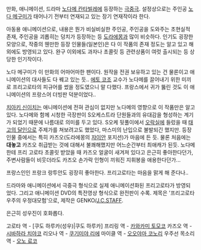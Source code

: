 만화, 애니메이션, 드라마 [[노다메 칸타빌레]]에 등장하는 [[극중극]]. 설정상으로는 주인공 [[노다 메구미]]가 태어나기 전부터 연재되고 있는 장기 연재작이라 한다.

아동용 애니메이션으로, 내용은 뭔가 비실비실한 주인공, 주인공을 도와주는 초현실적 존재, 주인공을 괴롭히는 덩치가 등장하는 등 [[도라에몽]]과 많이 비슷하다. 인기도 굉장한 모양으로, 작중의 웬만한 등장 인물들(일본인)은 다 이 작품의 존재 정도는 알고 있고 해외에도 방영되고 있다. 완구 이외에도 과자나 초콜릿 등 관련상품이 여럿 출시되는 등 상당한 인기작이다.

노다 메구미가 이 만화의 어마어마한 팬이다. 원작을 전권 보유하고 있는 건 물론이고 애니메이션의 대사들도 다 꿰고 있는 듯.. [[에토 코조]] 교수가 노다메를 끌어내기 위한 미끼로 프리고로타의 피규어를 썼을 정도였으니 말 다했다. 프랑스에서 귀가 뚫린 것도 이 애니메이션의 프랑스어 더빙판 덕분이었다..

[[치아키 신이치]]는 애니메이션에 전혀 관심이 없지만 노다메의 영향으로 이 작품만은 알고 있다. 노다메와 함께 시청한 극장판이 S오케스트라 단원들과의 유대감을 형성하는 계기가 되었기 때문에 나름대로 의미를 두고 있다. S오케 뒷풀이에서 [[오락실]]에 들렀을 때 [[태고의 달인]]으로 주제가를 쳐보려고도 했었다, 마스미의 난입으로 불발되긴 했지만. 등장인물 중에서는 특히 카즈오(도라에몽의 [[쟈이안]] 포지션)가 마음에 든 듯. 물론 처음에는 '''대놓고''' 카즈오 취급받는 것에 대해서 불쾌해했지만 어느순간부터 최애캐가 된듯. 노다메한테 프리 고로타 초콜릿 받았을 때 카즈오 얼굴이 새겨져 있다고 은근히 좋아한다던가, 주변사람들이 비웃더라도 카즈오 손가락 인형이 끼워진 지휘봉을 애용한다던가...

프랑스인인 프랑크 랑투안도 굉장히 좋아한다. 프리고로타는 마음을 맑게 해 준다나..

드라마와 애니메이션에서 극중극 형식으로 실제 애니메이션화된 프리고로타가 방영되었다. 그리고 애니메이션 DVD의 특전영상 형식으로 완전판이 수록. 제목은 '프리고로타 우주의 우정대모험'으로, 제작은 GENKO/[[J.C.STAFF]].

은근히 성우진이 호화롭다.

고로타 역 - [쿠도 하루카(성우)|쿠도 하루카]
프리링 역 - [[카와카미 토모코]]
카즈오 역 - [[시바하라 치야코]]
리오나 역 - [[쿠기미야 리에]]
마이클 역 - [[오오야마 코노리]]
우주선 목소리 역 - [[오노 료코]]


